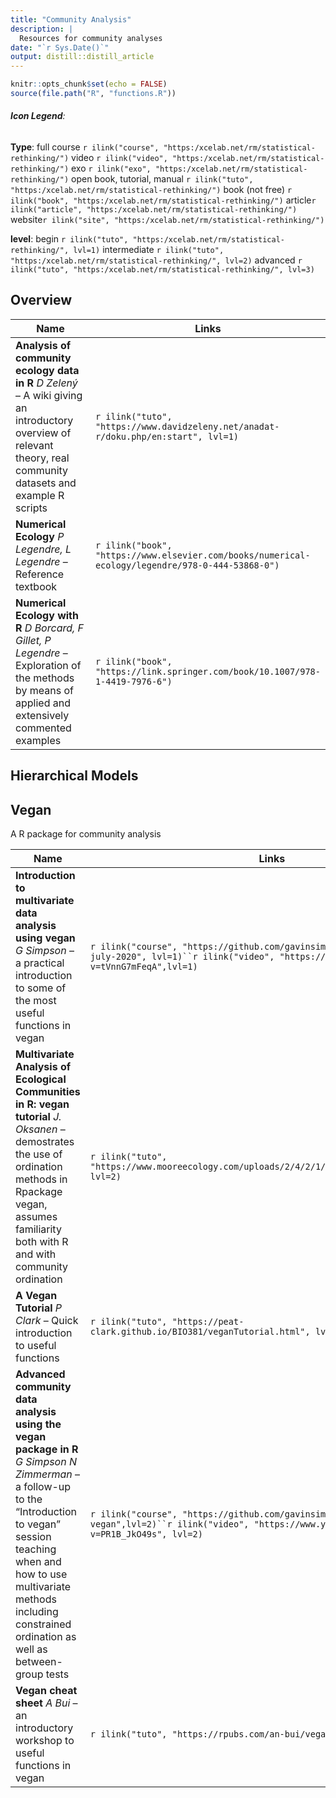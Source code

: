 ```yaml
---
title: "Community Analysis"
description: |
  Resources for community analyses
date: "`r Sys.Date()`"
output: distill::distill_article
---
```


```r
knitr::opts_chunk$set(echo = FALSE)
source(file.path("R", "functions.R"))

```
###### **Icon Legend**:
**Type**:
full course `r ilink("course", "https:/xcelab.net/rm/statistical-rethinking/")`
video `r ilink("video", "https:/xcelab.net/rm/statistical-rethinking/")`
exo `r ilink("exo", "https:/xcelab.net/rm/statistical-rethinking/")`
open book, tutorial, manual `r ilink("tuto", "https:/xcelab.net/rm/statistical-rethinking/")`
book (not free) `r ilink("book", "https:/xcelab.net/rm/statistical-rethinking/")`
article`r ilink("article", "https:/xcelab.net/rm/statistical-rethinking/")`
website`r ilink("site", "https:/xcelab.net/rm/statistical-rethinking/")`

**level**: begin `r ilink("tuto", "https:/xcelab.net/rm/statistical-rethinking/", lvl=1)` intermediate `r ilink("tuto", "https:/xcelab.net/rm/statistical-rethinking/", lvl=2)` advanced `r ilink("tuto", "https:/xcelab.net/rm/statistical-rethinking/", lvl=3)`

## Overview
| Name                                      | Links |
|-------------------------------------------|-------|
|**Analysis of community ecology data in R** *D Zelený* -- A wiki giving an introductory overview of relevant theory, real community datasets and example R scripts|`r ilink("tuto", "https://www.davidzeleny.net/anadat-r/doku.php/en:start", lvl=1)`|
|**Numerical Ecology** *P Legendre, L Legendre* -- Reference textbook   | `r ilink("book", "https://www.elsevier.com/books/numerical-ecology/legendre/978-0-444-53868-0")` |
|**Numerical Ecology with R** *D Borcard, F Gillet, P Legendre* -- Exploration of the methods by means of applied and extensively commented examples|  `r ilink("book", "https://link.springer.com/book/10.1007/978-1-4419-7976-6")` |

## Hierarchical Models

## Vegan
A R package for community analysis

| Name                                      | Links |
|-------------------------------------------|-------|
|**Introduction to multivariate data analysis using vegan** *G Simpson* --  a practical introduction to some of the most useful functions in vegan|`r ilink("course", "https://github.com/gavinsimpson/intro-vegan-webinar-july-2020", lvl=1)``r ilink("video", "https://www.youtube.com/watch?v=tVnnG7mFeqA",lvl=1)`|
|**Multivariate Analysis of Ecological Communities in R: vegan tutorial** *J. Oksanen* -- demostrates the use of ordination methods in Rpackage vegan, assumes familiarity both with R and with community ordination |`r ilink("tuto", "https://www.mooreecology.com/uploads/2/4/2/1/24213970/vegantutor.pdf", lvl=2)`|
|**A Vegan Tutorial** *P Clark* -- Quick introduction to useful functions  |`r ilink("tuto", "https://peat-clark.github.io/BIO381/veganTutorial.html", lvl=2)`|
|**Advanced community data analysis using the vegan package in R** *G Simpson N Zimmerman* -- a follow-up to the "Introduction to vegan" session teaching when and how to use multivariate methods including constrained ordination as well as between-group tests|`r ilink("course", "https://github.com/gavinsimpson/esa-advanced-vegan",lvl=2)``r ilink("video", "https://www.youtube.com/watch?v=PR1B_JkO49s", lvl=2)`|
|**Vegan cheat sheet** *A Bui* -- an introductory workshop to useful functions in vegan|`r ilink("tuto", "https://rpubs.com/an-bui/vegan-cheat-sheet")`|



